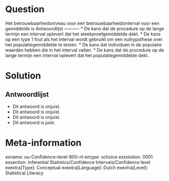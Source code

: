 Question
========
  
Het betrouwbaarheidsniveau voor een betrouwbaarheidsinterval voor een gemiddelde is 
Antwoordlijst
----------
* De kans dat de procedure op de lange termijn een interval oplevert dat het steekproefgemiddelde dekt.
* De kans op een type 1 fout als het interval wordt gebruikt om een nulhypothese over het populatiegemiddelde te testen.
* De kans dat individuen in de populatie waarden hebben die in het interval vallen.
* De kans dat de procedure op de lange termijn een interval oplevert dat het populatiegemiddelde dekt.

Solution
========


Antwoordlijst
----------
* Dit antwoord is onjuist.
* Dit antwoord is onjuist.
* Dit antwoord is onjuist.
* Dit antwoord is juist.

Meta-information
================
exname: uu-Confidence-level-800-nl
extype: schoice
exsolution: 0001
exsection: Inferential Statistics/Confidence Intervals/Confidence level
exextra[Type]: Conceptual
exextra[Language]: Dutch
exextra[Level]: Statistical Literacy